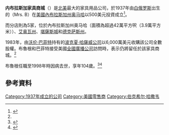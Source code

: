 {{Expand language|1=en|time=2021-12-26T14:04:15+00:00}}
{{NoteTA
|G1=USState
|1=zh-hans:伯克希尔; zh-hk:巴郡; zh-tw:波克夏;
|2=zh-hans:哈撒韦; zh-hk:哈薩威; zh-tw:海瑟威;
|3=zh-hans:沃伦;zh-hk:禾倫;zh-tw:華倫;
}}
{{Infobox company
| name               = 內布拉斯加家具商城
| name_en            = Nebraska Furniture Mart
| logo               = 
| type               = [[子公司|子公司]]
| foundation         = {{Start date|1937}}
| founder            = {{tsl|en|Rose Blumkin|露絲．布魯根}}
| location_city      = [[內布拉斯加州|內布拉斯加州]][[奥馬哈_(内布拉斯加州)|奥馬哈]]
| location_country   = {{USA}}
| locations          = 5
| area_served        = [[愛荷華州|愛荷華州]]、[[堪薩斯州|堪薩斯州]]、內布拉斯加州、[[德克薩斯州|德克薩斯州]]
| key_people         = 
| industry           = [[零售|零售]]
| products           = 
| services           = 
| revenue            = 
| operating_income   = 
| net_income         = 
| assets             = 
| equity             = 
| owner              = 
| num_employees      = 
| parent             = [[波克夏·海瑟威|波克夏·海瑟威]]
| divisions          = 
| subsid             = 
| homepage           = {{official website}}
| footnotes          = 
| intl               = 
}}
'''内布拉斯加家具商城'''（{{lang-en|Nebraska Furniture Mart, NFM}}）是[[北美|北美]]最大的家具用品公司，於1937年由[[白俄罗斯|白俄罗斯]]出生的{{tsl|en|Rose Blumkin|露絲．布魯根}}（Mrs. B）在[[美國|美國]][[內布拉斯加州|內布拉斯加州]][[奥马哈_(内布拉斯加州)|奥马哈]]以500美元投資成立<ref name="Our History of Nebraska Furniture Mart">{{Cite web |title=Who We Are |url=https://www.nfm.com/about-us/ |publisher=NFM |access-date=2021-12-26 |language=en |archive-date=2022-01-12 |archive-url=https://web.archive.org/web/20220112181044/https://www.nfm.com/about-us/ |dead-url=no }}</ref>。

而分店則為5家，位於內布拉斯加州奥马哈（面積為超過42萬平方呎（3.9萬平方米））、[[艾奥瓦州|艾奥瓦州]]{{link-en|克利瓦|Clive, Iowa|}}、[[堪薩斯城_(堪薩斯州)|堪薩斯城]]和[[德克萨斯州|德克萨斯州]]{{link-en|歌洛莉|The Colony, Texas}}。

1983年，由[[沃伦·巴菲特|沃伦·巴菲特]]持有的[[波克夏·哈薩威公司|波克夏·哈薩威公司]]以6,000萬美元收購該公司全數股權。布魯根和巴菲特接受美國[[全國廣播公司|全國廣播公司]]訪問時，表示仍將留任於該家具商城。<ref name="Our History of Nebraska Furniture Mart"/>

布魯根任職至1998年時因病去世，享年104歲。<ref name="NYT">{{cite news|last1=Feder|first1=Barnaby J.|title=Rose Blumkin, Retail Queen, Dies at 104|url=https://www.nytimes.com/1998/08/13/business/rose-blumkin-retail-queen-dies-at-104.html|access-date=2017-02-03|work=The New York Times|date=1998-08-13|url-status=live|archive-url=https://web.archive.org/web/20170203022037/http://www.nytimes.com/1998/08/13/business/rose-blumkin-retail-queen-dies-at-104.html|archive-date=2017-02-03}}</ref><ref name="Business Insider">{{cite web|last1=Feloni|first1=Richard|title=Why Warren Buffett considers the deal he made with an 89-year-old woman one of the best of his career|url=http://www.businessinsider.com/warren-buffett-and-mrs-b-rose-blumkin-2015-4|website=Business Insider|access-date=2017-02-02|language=en|url-status=live|archive-url=https://web.archive.org/web/20170203021754/http://www.businessinsider.com/warren-buffett-and-mrs-b-rose-blumkin-2015-4|archive-date=2017-02-03}}</ref>

==參考資料==
{{reflist}}

{{伯克希尔·哈撒韦}}
{{Authority control}}
[[Category:1937年成立的公司|Category:1937年成立的公司]]
[[Category:美國零售商|Category:美國零售商]]
[[Category:伯克希尔·哈撒韦|Category:伯克希尔·哈撒韦]]